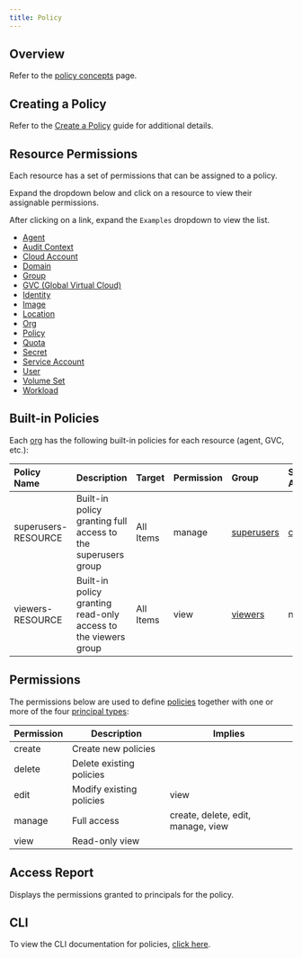```yaml
---
title: Policy
---
```


## Overview

Refer to the [policy concepts](/concepts/policy) page.

## Creating a Policy

Refer to the [Create a Policy](/guides/policy) guide for additional details.

## Resource Permissions

Each resource has a set of permissions that can be assigned to a policy.

Expand the dropdown below and click on a resource to view their assignable permissions.

<Accordion title="Resources">

After clicking on a link, expand the `Examples` dropdown to view the list.

- [Agent](cli#agent-permissions)
- [Audit Context](cli#auditctx-permissions)
- [Cloud Account](cli#cloudaccount-permissions)
- [Domain](cli#domain-permissions)
- [Group](cli#group-permissions)
- [GVC (Global Virtual Cloud)](cli#gvc-permissions)
- [Identity](cli#identity-permissions)
- [Image](cli#image-permissions)
- [Location](cli#location-permissions)
- [Org](cli#org-permissions)
- [Policy](cli#policy-permissions)
- [Quota](cli#quota-permissions)
- [Secret](cli#secret-permissions)
- [Service Account](cli#serviceaccount-permissions)
- [User](cli#user-permissions)
- [Volume Set](cli#volumeset-permissions)
- [Workload](cli#workload-permissions)

</Accordion>

## Built-in Policies

Each [org](org) has the following built-in policies for each resource (agent, GVC, etc.):

| Policy Name         | Description                                                    | Target    | Permission | Group                               | Service Account                                          |
| :------------------ | :------------------------------------------------------------- | :-------- | :--------- | :---------------------------------- | :------------------------------------------------------- |
| superusers-RESOURCE | Built-in policy granting full access to the superusers group   | All Items | manage     | [superusers](group#built-in-groups) | [controlplane](serviceaccount#built-in-service-accounts) |
| viewers-RESOURCE    | Built-in policy granting read-only access to the viewers group | All Items | view       | [viewers](group#built-in-groups)    | none                                                     |

## Permissions

The permissions below are used to define [policies](policy) together with one or more of the four
[principal types](/concepts/principal_types):

| Permission | Description              | Implies                            |
| ---------- | ------------------------ | ---------------------------------- |
| create     | Create new policies      |                                    |
| delete     | Delete existing policies |                                    |
| edit       | Modify existing policies | view                               |
| manage     | Full access              | create, delete, edit, manage, view |
| view       | Read-only view           |                                    |

## Access Report

Displays the permissions granted to principals for the policy.

## CLI

To view the CLI documentation for policies, [click here](cli#policy).
